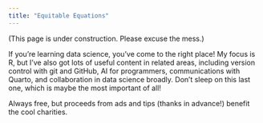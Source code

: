```yaml
---
title: "Equitable Equations"
---
```


(This page is under construction. Please excuse the mess.)

If you're learning data science, you've come to the right place! My focus is R, but I've also got lots of useful content in related areas, including version control with git and GitHub, AI for programmers, communications with Quarto, and collaboration in data science broadly. Don't sleep on this last one, which is maybe the most important of all!

Always free, but proceeds from ads and tips (thanks in advance!) benefit the cool charities. 